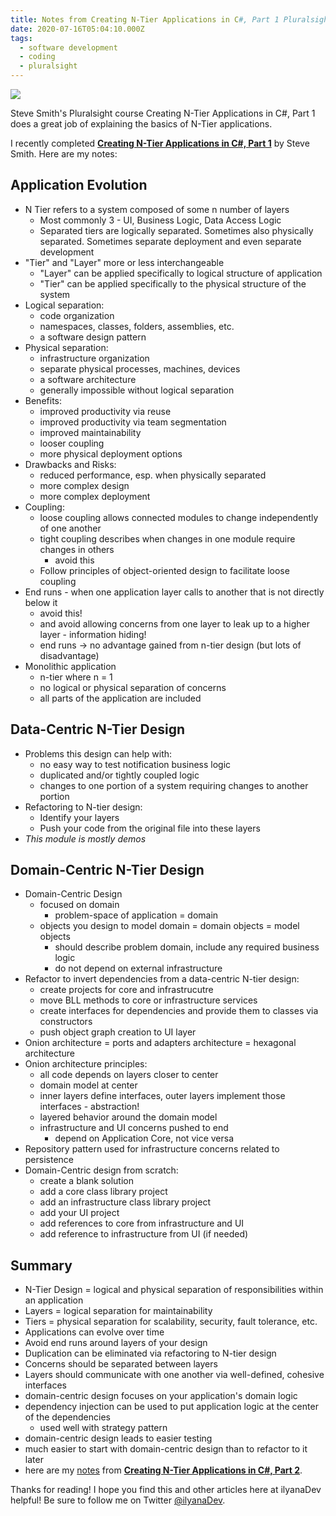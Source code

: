 ```yaml
---
title: Notes from Creating N-Tier Applications in C#, Part 1 Pluralsight Course
date: 2020-07-16T05:04:10.000Z
tags:
  - software development
  - coding
  - pluralsight
---
```


![](ntier1-pluralsight.png)

Steve Smith's Pluralsight course Creating N-Tier Applications in C#, Part 1 does a great job of explaining the basics of N-Tier applications.

I recently completed **[Creating N-Tier Applications in C#, Part 1](https://app.pluralsight.com/library/courses/n-tier-apps-part1/table-of-contents)** by Steve Smith. Here are my notes:

Application Evolution
--

* N Tier refers to a system composed of some n number of layers
  * Most commonly 3 - UI, Business Logic, Data Access Logic
  * Separated tiers are logically separated. Sometimes also physically separated. Sometimes separate deployment and even separate development
* "Tier" and "Layer" more or less interchangeable
  * "Layer" can be applied specifically to logical structure of application
  * "Tier" can be applied specifically to the physical structure of the system
* Logical separation:
  * code organization
  * namespaces, classes, folders, assemblies, etc.
  * a software design pattern
* Physical separation:
  * infrastructure organization
  * separate physical processes, machines, devices
  * a software architecture
  * generally impossible without logical separation
* Benefits:
  * improved productivity via reuse
  * improved productivity via team segmentation
  * improved maintainability
  * looser coupling
  * more physical deployment options
* Drawbacks and Risks:
  * reduced performance, esp. when physically separated
  * more complex design
  * more complex deployment
* Coupling:
  * loose coupling allows connected modules to change independently of one another
  * tight coupling describes when changes in one module require changes in others
    * avoid this
  * Follow principles of object-oriented design to facilitate loose coupling
* End runs - when one application layer calls to another that is not directly below it
  * avoid this!
  * and avoid allowing concerns from one layer to leak up to a higher layer - information hiding!
  * end runs -> no advantage gained from n-tier design (but lots of disadvantage)
* Monolithic application
  * n-tier where n = 1
  * no logical or physical separation of concerns
  * all parts of the application are included

Data-Centric N-Tier Design
--

* Problems this design can help with:
  * no easy way to test notification business logic
  * duplicated and/or tightly coupled logic
  * changes to one portion of a system requiring changes to another portion
* Refactoring to N-tier design:
  * Identify your layers
  * Push your code from the original file into these layers
* *This module is mostly demos*

Domain-Centric N-Tier Design
--

* Domain-Centric Design
  * focused on domain
    * problem-space of application = domain
  * objects you design to model domain = domain objects = model objects
    * should describe problem domain, include any required business logic
    * do not depend on external infrastructure
* Refactor to invert dependencies from a data-centric N-tier design:
  * create projects for core and infrastrucutre
  * move BLL methods to core or infrastructure services
  * create interfaces for dependencies and provide them to classes via constructors
  * push object graph creation to UI layer
* Onion architecture = ports and adapters architecture = hexagonal architecture
* Onion architecture principles:
  * all code depends on layers closer to center
  * domain model at center
  * inner layers define interfaces, outer layers implement those interfaces - abstraction!
  * layered behavior around the domain model
  * infrastructure and UI concerns pushed to end
    * depend on Application Core, not vice versa
* Repository pattern used for infrastructure concerns related to persistence
* Domain-Centric design from scratch:
  * create a blank solution
  * add a core class library project
  * add an infrastructure class library project
  * add your UI project
  * add references to core from infrastructure and UI
  * add reference to infrastructure from UI (if needed)

Summary
--

* N-Tier Design = logical and physical separation of responsibilities within an application
* Layers = logical separation for maintainability
* Tiers = physical separation for scalability, security, fault tolerance, etc.
* Applications can evolve over time
* Avoid end runs around layers of your design
* Duplication can be eliminated via refactoring to N-tier design
* Concerns should be separated between layers
* Layers should communicate with one another via well-defined, cohesive interfaces
* domain-centric design focuses on your application's domain logic
* dependency injection can be used to put application logic at the center of the dependencies
  * used well with strategy pattern
* domain-centric design leads to easier testing
* much easier to start with domain-centric design than to refactor to it later
* here are my [notes](https://ilyana.dev/blog/2020-10-20-creating-ntier-applications-csharp-2/) from **[Creating N-Tier Applications in C#, Part 2](https://app.pluralsight.com/library/courses/n-tier-csharp-part2/table-of-contents)**.

Thanks for reading! I hope you find this and other articles here at ilyanaDev helpful! Be sure to follow me on Twitter [@ilyanaDev](https://twitter.com/ilyanaDev).
